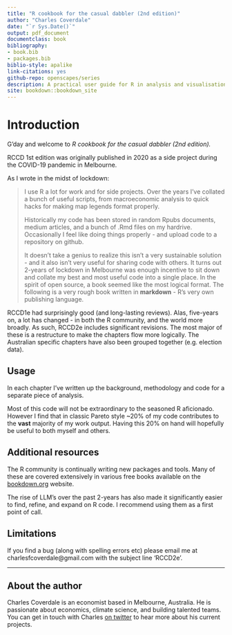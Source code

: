 ```yaml
---
title: "R cookbook for the casual dabbler (2nd edition)"
author: "Charles Coverdale"
date: "`r Sys.Date()`"
output: pdf_document
documentclass: book
bibliography:
- book.bib
- packages.bib
biblio-style: apalike
link-citations: yes
github-repo: openscapes/series
description: A practical user guide for R in analysis and visualisation.
site: bookdown::bookdown_site
---
```


# Introduction

G'day and welcome to *R cookbook for the casual dabbler (2nd edition).*

RCCD 1st edition was originally published in 2020 as a side project during the COVID-19 pandemic in Melbourne.

As I wrote in the midst of lockdown:

> I use R a lot for work and for side projects. Over the years I've collated a bunch of useful scripts, from macroeconomic analysis to quick hacks for making map legends format properly.
>
> Historically my code has been stored in random Rpubs documents, medium articles, and a bunch of .Rmd files on my hardrive. Occasionally I feel like doing things properly - and upload code to a repository on github.
>
> It doesn't take a genius to realize this isn't a very sustainable solution - and it also isn't very useful for sharing code with others. It turns out 2-years of lockdown in Melbourne was enough incentive to sit down and collate my best and most useful code into a single place. In the spirit of open source, a book seemed like the most logical format. The following is a very rough book written in **markdown** - R's very own publishing language.

RCCD1e had surprisingly good (and long-lasting reviews). Alas, five-years on, a lot has changed - in both the R community, and the world more broadly. As such, RCCD2e includes significant revisions. The most major of these is a restructure to make the chapters flow more logically. The Australian specific chapters have also been grouped together (e.g. election data).

## Usage

In each chapter I've written up the background, methodology and code for a separate piece of analysis.

Most of this code will not be extraordinary to the seasoned R aficionado. However I find that in classic Pareto style \~20% of my code contributes to the **vast** majority of my work output. Having this 20% on hand will hopefully be useful to both myself and others.

## Additional resources

The R community is continually writing new packages and tools. Many of these are covered extensively in various free books available on the [bookdown.org](https://bookdown.org/) website.

The rise of LLM's over the past 2-years has also made it significantly easier to find, refine, and expand on R code. I recommend using them as a first point of call.

## Limitations

If you find a bug (along with spelling errors etc) please email me at charlesfcoverdale\@gmail.com with the subject line 'RCCD2e'.

------------------------------------------------------------------------

## About the author

Charles Coverdale is an economist based in Melbourne, Australia. He is passionate about economics, climate science, and building talented teams. You can get in touch with Charles [on twitter](https://twitter.com/cfcoverdale) to hear more about his current projects.
